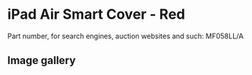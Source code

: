 # iPad Air Smart Cover - Red

Part number, for search engines, auction websites and such: MF058LL/A

## Image gallery

<div style={{ width: "768px" }}>
  <GalleryComponent
    images={[
      {
        original: "/everysource/MF058",
        thumbnail: "/everypreview/MF058",
      },
      {
        original: "/everysource/MF058_AV1_SILVER",
        thumbnail: "/everypreview/MF058_AV1_SILVER",
      },
      {
        original: "/everysource/MF058_AV1_SPACE_GRAY",
        thumbnail: "/everypreview/MF058_AV1_SPACE_GRAY",
      },
      {
        original: "/everysource/MF058_AV3",
        thumbnail: "/everypreview/MF058_AV3",
      },
      {
        original: "/everysource/MF058_AV4",
        thumbnail: "/everypreview/MF058_AV4",
      },
      {
        original: "/everysource/MF058_AV5",
        thumbnail: "/everypreview/MF058_AV5",
      },
      {
        original: "/everysource/MF058_AV6",
        thumbnail: "/everypreview/MF058_AV6",
      }
    ]}
  />
</div>